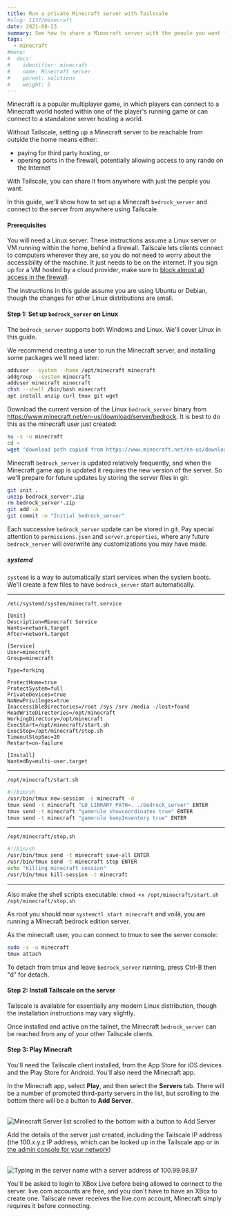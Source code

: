 ```yaml
---
title: Run a private Minecraft server with Tailscale
#slug: 1137/minecraft
date: 2021-08-23
summary: See how to share a Minecraft server with the people you want from anywhere.
tags:
  - minecraft
#menu:
#  docs:
#    identifier: minecraft
#    name: Minecraft server
#    parent: solutions
#    weight: 5
---
```


Minecraft is a popular multiplayer game, in which players can connect to
a Minecraft world hosted within one of the player's running game or can
connect to a standalone server hosting a world.

Without Tailscale, setting up a Minecraft server to be reachable from outside
the home means either:

- paying for third party hosting, or
- opening ports in the firewall, potentially allowing access to any rando on the Internet

With Tailscale, you can share it from anywhere with just the people you want.

In this guide, we'll show how to set up a Minecraft `bedrock_server` and connect
to the server from anywhere using Tailscale.

#### Prerequisites

You will need a Linux server. These instructions assume a Linux server or VM
running within the home, behind a firewall. Tailscale lets clients connect to
computers wherever they are, so you do not need to worry about the
accessibility of the machine. It just needs to be on the internet. If you sign
up for a VM hosted by a cloud provider, make sure to
[block almost all access in the firewall](/kb/1082/firewall-ports/).

The instructions in this guide assume you are using Ubuntu or Debian, though
the changes for other Linux distributions are small.

#### Step 1: Set up `bedrock_server` on Linux

The `bedrock_server` supports both Windows and Linux. We'll cover Linux in
this guide.

We recommend creating a user to run the Minecraft server, and installing some
packages we'll need later:

```sh
adduser --system --home /opt/minecraft minecraft
addgroup --system minecraft
adduser minecraft minecraft
chsh --shell /bin/bash minecraft
apt install unzip curl tmux git wget
```

Download the current version of the Linux `bedrock_server` binary from
https://www.minecraft.net/en-us/download/server/bedrock. It is best to
do this as the minecraft user just created:

```sh
su -s -u minecraft
cd ~
wget "download path copied from https://www.minecraft.net/en-us/download/server/bedrock"
```

Minecraft `bedrock_server` is updated relatively frequently, and when the
Minecraft game app is updated it requires the new version of the server.
So we'll prepare for future updates by storing the server files in git:

```sh
git init .
unzip bedrock_server*.zip
rm bedrock_server*.zip
git add -A
git commit -m "Initial bedrock_server"
```

Each successive `bedrock_server` update can be stored in git. Pay special attention
to `permissions.json` and `server.properties`, where any future `bedrock_server`
will overwrite any customizations you may have made.

##### systemd

`systemd` is a way to automatically start services when the system boots. We'll
create a few files to have `bedrock_server` start automatically.

---

`/etc/systemd/system/minecraft.service`

```
[Unit]
Description=Minecraft Service
Wants=network.target
After=network.target

[Service]
User=minecraft
Group=minecraft

Type=forking

ProtectHome=true
ProtectSystem=full
PrivateDevices=true
NoNewPrivileges=true
InaccessibleDirectories=/root /sys /srv /media -/lost+found
ReadWriteDirectories=/opt/minecraft
WorkingDirectory=/opt/minecraft
ExecStart=/opt/minecraft/start.sh
ExecStop=/opt/minecraft/stop.sh
TimeoutStopSec=20
Restart=on-failure

[Install]
WantedBy=multi-user.target
```

---

`/opt/minecraft/start.sh`

```sh
#!/bin/sh
/usr/bin/tmux new-session -s minecraft -d
tmux send -t minecraft "LD_LIBRARY_PATH=. ./bedrock_server" ENTER
tmux send -t minecraft "gamerule showcoordinates true" ENTER
tmux send -t minecraft "gamerule keepInventory true" ENTER
```

---

`/opt/minecraft/stop.sh`

```sh
#!/bin/sh
/usr/bin/tmux send -t minecraft save-all ENTER
/usr/bin/tmux send -t minecraft stop ENTER
echo "Killing minecraft session"
/usr/bin/tmux kill-session -t minecraft
```

---

Also make the shell scripts executable: `chmod +x /opt/minecraft/start.sh /opt/minecraft/stop.sh`

As root you should now `systemctl start minecraft` and voilà, you are running
a Minecraft bedrock edition server.

As the minecraft user, you can connect to tmux to see the server console:

```sh
sudo -s -u minecraft
tmux attach
```

To detach from tmux and leave `bedrock_server` running, press Ctrl-B
then "d" for detach.

#### Step 2: Install Tailscale on the server

Tailscale is available for essentially any modern Linux distribution, though the
installation instructions may vary slightly.

<DownloadTailscale />

Once installed and active on the tailnet, the Minecraft `bedrock_server` can be
reached from any of your other Tailscale clients.

#### Step 3: Play Minecraft

You'll need the Tailscale client installed, from the App Store for iOS devices
and the Play Store for Android. You'll also need the Minecraft app.

In the Minecraft app, select **Play**, and then select the **Servers** tab. There will be a
number of promoted third-party servers in the list, but scrolling to the
bottom there will be a button to **Add Server**.

<br />
<Image
  src="/images/solutions/minecraft-bedrock/add-server.png"
  width={2160}
  height={1080}
  alt="Minecraft Server list scrolled to the bottom with a button to Add Server"
/>

Add the details of the server just created, including the Tailscale IP address
(the 100.x.y.z IP address, which can be looked up in the Tailscale app
or in [the admin console for your
network](https://login.tailscale.com/admin/machines))

<br />
<Image
  src="/images/solutions/minecraft-bedrock/server-details.png"
  width={2160}
  height={1080}
  alt="Typing in the server name with a server address of 100.99.98.97"
/>

You'll be asked to login to XBox Live before being allowed to connect to the
server. live.com accounts are free, and you don't have to have an XBox to
create one. Tailscale never receives the live.com account, Minecraft simply
requires it before connecting.
